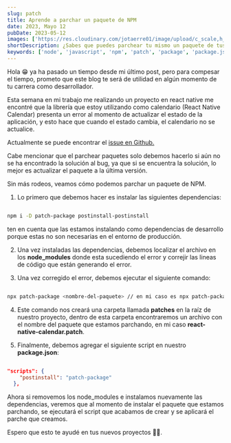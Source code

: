 ```yaml
---
slug: patch
title: Aprende a parchar un paquete de NPM
date: 2023, Mayo 12
pubDate: 2023-05-12
images: ['https://res.cloudinary.com/jotaerre01/image/upload/c_scale,h_454,w_655/v1683923029/box8gpeuoqvncvny7eze.webp']
shortDescription: ¿Sabes que puedes parchear tu mismo un paquete de tus node_modules? En este post te enseñaré como hacerlo
keywords: ['node', 'javascript', 'npm', 'patch', 'package', 'package.json']
---
```


Hola 😁 ya ha pasado un tiempo desde mi último post, pero para compesar el tiempo, prometo que este blog te será de utilidad en algún momento de tu carrera como desarrollador.

Esta semana en mi trabajo me realizando un proyecto en react native me encontré que la librería que estoy utilizando como calendario (React Native Calendar) presenta un error al momento de actualizar el estado de la aplicación, y esto hace que cuando el estado cambia, el calendario no se actualice.

Actualmente se puede encontrar el [issue en Github.](https://github.com/wix/react-native-calendars/issues/1589 'link')

Cabe mencionar que el parchear paquetes solo debemos hacerlo si aún no se ha encontrado la solución al bug, ya que si se encuentra la solución, lo mejor es actualizar el paquete a la última versión.

Sin más rodeos, veamos cómo podemos parchar un paquete de NPM.

1. Lo primero que debemos hacer es instalar las siguientes dependencias:

```zsh

npm i -D patch-package postinstall-postinstall
```
ten en cuenta que las estamos instalando como dependencias de desarrollo porque estas no son necesarias en el entorno de producción.


2. Una vez instaladas las dependencias, debemos localizar el archivo en los **node_modules** donde esta sucediendo el error y correjir las lineas de código que están generando el error.

3. Una vez corregido el error, debemos ejecutar el siguiente comando:

```zsh

npx patch-package <nombre-del-paquete> // en mi caso es npx patch-package react-native-calendar
```

4. Este comando nos creará una carpeta llamada **patches** en la raíz de nuestro proyecto, dentro de esta carpeta encontraremos un archivo con el nombre del paquete que estamos parchando, en mi caso **react-native-calendar.patch**.

5. Finalmente, debemos agregar el siguiente script en nuestro **package.json**:

```json

"scripts": {
    "postinstall": "patch-package"
  },
```

Ahora si removemos los node_modules e instalamos nuevamente las dependencias, veremos que al momento de instalar el paquete que estamos parchando, se ejecutará el script que acabamos de crear y se aplicará el parche que creamos.

Espero que esto te ayudé en tus nuevos proyectos 🧑‍💻.
